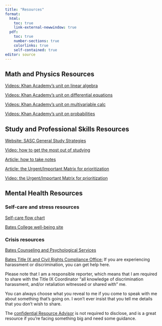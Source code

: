 ```yaml
---
title: "Resources"
format: 
  html:
    toc: true
    link-external-newwindow: true
  pdf:
    toc: true
    number-sections: true
    colorlinks: true
    self-contained: true
editor: source
---
```


## Math and Physics Resources {#contentresources}

[Videos: Khan Academy's unit on linear algebra](https://www.khanacademy.org/math/linear-algebra)

[Videos: Khan Academy's unit on differential equations](https://www.khanacademy.org/math/differential-equations)

[Videos: Khan Academy's unit on multivariable calc](https://www.khanacademy.org/math/multivariable-calculus)

[Videos: Khan Academy's unit on probabilities](https://www.khanacademy.org/math/statistics-probability/probability-library)

## Study and Professional Skills Resources {#profdevresources}

[Website: SASC General Study Strategies](https://www.bates.edu/student-academic-support-center/general-study-resources-and-strategies/)

[Video: how to get the most out of studying](https://www.samford.edu/departments/academic-success-center/how-to-study)

[Article: how to take notes](pdfs/HowToTakeNotes.pdf)

[Article: the Urgent/Important Matrix for prioritization](https://www.mindtools.com/al1e0k5/eisenhowers-urgentimportant-principle)

[Video: the Urgent/Important Matrix for prioritization](https://www.youtube.com/watch?v=jxiCV0vwVT8)

## Mental Health Resources {#mentalhealthresources}

### Self-care and stress resources

[Self-care flow chart](https://philome.la/jace_harr/you-feel-like-shit-an-interactive-self-care-guide/play/index.html)

[Bates College well-being site](https://www.bates.edu/well-being/)

### Crisis resources

[Bates Counseling and Psychological Services](https://www.bates.edu/counseling-psychological-services/#scheduling)

[Bates Title IX and Civil Rights Compliance Office:](https://www.bates.edu/here-to-help/) If you are experiencing harassment or discrimination, you can get help here.

Please note that I am a responsible reporter, which means that I am required to share with the Title IX Coordinator "all knowledge of discrimination harassment, and/or retaliation witnessed or shared with" me.

You can always choose what you reveal to me if you come to speak with me about something that's going on. I won't ever insist that you tell me details that you don't wish to share.

The [confidential Resource Advisor](https://www.bates.edu/here-to-help/cra/) is not required to disclose, and is a great resource if you're facing something big and need some guidance.
